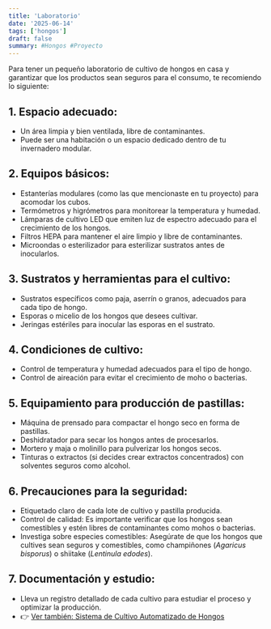 ```yaml
---
title: 'Laboratorio'
date: '2025-06-14'
tags: ['hongos']
draft: false
summary: #Hongos #Proyecto
---
```



Para tener un pequeño laboratorio de cultivo de hongos en casa y garantizar que los productos sean seguros para el consumo, te recomiendo lo siguiente:

## 1. **Espacio adecuado:**
- Un área limpia y bien ventilada, libre de contaminantes.  
- Puede ser una habitación o un espacio dedicado dentro de tu invernadero modular.


## 2. **Equipos básicos:**
- Estanterías modulares (como las que mencionaste en tu proyecto) para acomodar los cubos.  
- Termómetros y higrómetros para monitorear la temperatura y humedad.  
- Lámparas de cultivo LED que emiten luz de espectro adecuado para el crecimiento de los hongos.  
- Filtros HEPA para mantener el aire limpio y libre de contaminantes.  
- Microondas o esterilizador para esterilizar sustratos antes de inocularlos.


## 3. **Sustratos y herramientas para el cultivo:**
- Sustratos específicos como paja, aserrín o granos, adecuados para cada tipo de hongo.  
- Esporas o micelio de los hongos que desees cultivar.  
- Jeringas estériles para inocular las esporas en el sustrato.


## 4. **Condiciones de cultivo:**
- Control de temperatura y humedad adecuados para el tipo de hongo.  
- Control de aireación para evitar el crecimiento de moho o bacterias.


## 5. **Equipamiento para producción de pastillas:**
- Máquina de prensado para compactar el hongo seco en forma de pastillas.  
- Deshidratador para secar los hongos antes de procesarlos.  
- Mortero y maja o molinillo para pulverizar los hongos secos.  
- Tinturas o extractos (si decides crear extractos concentrados) con solventes seguros como alcohol.


## 6. **Precauciones para la seguridad:**
- Etiquetado claro de cada lote de cultivo y pastilla producida.  
- Control de calidad: Es importante verificar que los hongos sean comestibles y estén libres de contaminantes como mohos o bacterias.  
- Investiga sobre especies comestibles: Asegúrate de que los hongos que cultives sean seguros y comestibles, como champiñones (*Agaricus bisporus*) o shiitake (*Lentinula edodes*).


## 7. **Documentación y estudio:**
- Lleva un registro detallado de cada cultivo para estudiar el proceso y optimizar la producción.  
- 👉 [Ver también: Sistema de Cultivo Automatizado de Hongos](Sistema%20de%20Cultivo%20Automatizado%20de%20Hongos.md)

